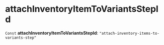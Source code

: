 
# attachInventoryItemToVariantsStepId

 `Const` **attachInventoryItemToVariantsStepId**: `"attach-inventory-items-to-variants-step"`

